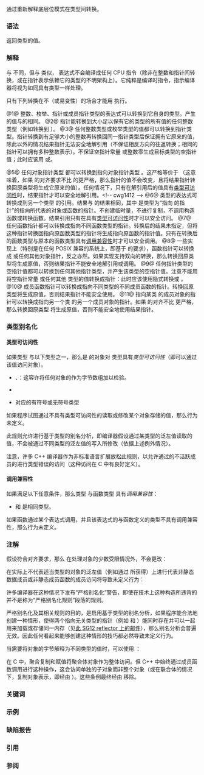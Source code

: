 {{title|reinterpret_cast 转换}}
{{cpp/language/expressions/navbar}}

通过重新解释底层位模式在类型间转换。

===语法===
{{sdsc begin}}
{{sdsc|{{ttb|reinterpret_cast&lt;}} {{spar|目标类型}} {{ttb|&gt;(}} {{spar|表达式}} {{ttb|)}}}}
{{sdsc end}}

返回{{spar sep|目标类型}}类型的值。

===解释===
与 {{c/core|static_cast}} 不同，但与 {{c/core|const_cast}} 类似，{{c/core|reinterpret_cast}} 表达式不会编译成任何 CPU 指令（除非在整数和指针间转换，或在指针表示依赖它的类型的不明架构上）。它纯粹是编译时指令，指示编译器将{{spar sep|表达式}}视为如同具有{{spar sep|目标类型}}类型一样处理。

只有下列转换在不{{rlps|const_cast#移除常量性}}（或易变性）的场合才能用 {{c/core|reinterpret_cast}} 执行。

@1@ 整数、枚举、指针或成员指针类型的表达式可以转换到它自身的类型。产生的值与{{spar sep|表达式}}的相同。
@2@ 指针能转换到大小足以保有它的类型的所有值的任何整数类型（例如转换到 {{lc|std::uintptr_t}}）。
@3@ 任何整数类型或枚举类型的值都可以转换到指针类型。指针转换到有足够大小的整数再转换回同一指针类型后保证拥有它原来的值，除此以外的情况结果指针无法安全地解引用（不保证相反方向的往返转换；相同的指针可以拥有多种整数表示）。不保证空指针常量 {{lc|NULL}} 或整数零生成目标类型的空指针值；此时应该用 {{rlpt|static_cast}} 或{{rlp|implicit conversion|隐式转换}}。

{{rrev|since=c++11|
@4@ 任何 {{lc|std::nullptr_t}} 类型的值，包含 {{c|nullptr}}，都可以转换到任何整数类型，如同它是 {{c|(void*)0}} 一样。但没有值能转换到 {{lc|std::nullptr_t}}，甚至 {{c|nullptr}} 也不行：此时应该用 {{c/core|static_cast}}。
}}
@5@ 任何对象指针类型 {{tt|T1*}} 都可以转换到指向对象指针类型 {{tt|''cv'' T2*}}。这严格等价于 {{box|{{c/core|static_cast&lt;}}''cv''{{c/core| T2*&gt;(static_cast&lt;}}''cv''{{c/core| void*&gt;(}}{{spar|表达式}}{{tt|))}}}}（这意味着，如果 {{tt|T2}} 的对齐要求不比 {{tt|T1}} 的更严格，那么指针的值不会改变，且将结果指针转换回原类型将生成它原来的值）。任何情况下，只有在解引用后的值具有[[#类型可访问性|类型可访问性]]时，结果指针才可以安全地解引用。{{mark unreviewed dr|cwg}}&lt;!-- cwg1412 --&gt;
@6@ {{tt|T1}} 类型的{{rev inl|until=c++11|{{rlp|value category#左值|左值}}}}{{rev inl|since=c++11|{{rlp|value category#泛左值|泛左值}}}}表达式可转换成到另一个类型 {{tt|T2}} 的引用。结果与 {{c|*reinterpret_cast&lt;T2*&gt;(p)}} 的结果相同，其中 {{c|p}} 是类型为“指向 {{tt|T1}} 的指针”的指向{{spar sep|表达式}}所代表的对象或函数的指针。不{{rev inl|since=c++17|实质化或}}创建临时量，不进行复制，不调用构造函数或转换函数。结果引用只有在具有[[#类型可访问性|类型可访问性]]时才可以安全访问。
@7@ 任何函数指针都可以转换成指向不同函数类型的指针。转换后的结果未指定，但将这种指针转换回指向原函数类型的指针将生成指向原函数的指针值。只有在转换后的函数类型与原本的函数类型具有[[#调用兼容性|调用兼容性]]时才可以安全调用。
@8@ 一些实现上（特别是在任何 POSIX 兼容的系统上，即基于 [https://pubs.opengroup.org/onlinepubs/9699919799/functions/dlsym.html {{tt|dlsym}}] 的要求），函数指针可以转换成 {{c/core|void*}} 或任何其他对象指针，反之亦然。如果实现支持双向的转换，那么转换回原类型将生成原值，否则结果指针不能安全地解引用或调用。
@9@ 任何指针类型的空指针值都可以转换到任何其他指针类型，并产生该类型的空指针值。注意不能用 {{c/core|reinterpret_cast}} 将空指针常量 {{c|nullptr}} 或任何其他 {{lc|std::nullptr_t}} 类型的值转换成指针：此时应该使用隐式转换或 {{c/core|static_cast}}。
@10@ 成员函数指针可以转换成指向不同类型的不同成员函数的指针。转换回原类型将生成原值，否则结果指针不能安全使用。
@11@ 指向某类 {{tt|T1}} 的成员对象的指针可以转换成指向另一个类 {{tt|T2}} 的另一个成员对象的指针。如果 {{tt|T2}} 的对齐不比 {{tt|T1}} 更严格，那么转换回原类型 {{tt|T1}} 将生成原值，否则不能安全地使用结果指针。

{{cpp/language/cast return}}

===类型别名化===
====类型可访问性====
如果类型 {{tt|T_ref}} 与以下类型之一{{rlp|implicit conversion#相似类型|相似}}，那么{{rlps|type#动态类型}}是 {{tt|T_obj}} 的对象对 {{tt|T_ref}} 类型{{rev inl|until=c++11|左值}}{{rev inl|since=c++11|泛左值}}具有''类型可访问性''（即可以通过该值访问对象）。
* {{c/core|char}}、{{c/core|unsigned char}}{{rev inl|since=c++17| 或 {{lc|std::byte}}}}：这容许将任何对象的{{rlp|object#对象|对象表示}}作为字节数组加以检验。
* {{tt|T_obj}}
* {{tt|T_obj}} 对应的有符号或无符号类型

如果程序试图通过不具有类型可访问性的{{rev inl|until=c++11|左值}}{{rev inl|since=c++11|泛左值}}读取或修改某个对象存储的值，那么行为未定义。

此规则允许进行基于类型的别名分析，即编译器假设通过某类型的泛左值读取的值，不会被通过不同类型的泛左值的写入所修改（依据上述例外情况）。

注意，许多 C++ 编译器作为非标准语言扩展放松此规则，以允许通过{{rlp|union|联合体}}的不活跃成员的进行类型错误的访问（这种访问在 C 中有良好定义）。

====调用兼容性====
如果满足以下任意条件，那么类型 {{tt|T_call}} 与函数类型 {{tt|T_func}} 具有''调用兼容性''：
* {{tt|T_call}} 和 {{tt|T_func}} 是相同类型。
{{rrev|since=c++17|
* {{tt|T_func*}} 可以通过{{rlps|implicit conversion#函数指针转换}}转换到 {{tt|T_call*}}。
}}

如果函数通过某个表达式调用，并且该表达式的{{rlps|function#函数类型}}与函数定义的类型不具有调用兼容性，那么行为未定义。

===注解===
假设符合对齐要求，那么 {{c/core|reinterpret_cast}} 在处理{{rlp|static_cast#指针可以互相转换|''指针可以互相转换''}}{{sep}}对象的少数受限情况外，不会更改{{rlp|pointer#指针|指针的值}}：
{{source|1=
struct S1 { int a; } s1;
struct S2 { int a; private: int b; } s2; // 非标准布局
union U { int a; double b; } u = {0};
int arr[2];

int* p1 = reinterpret_cast&lt;int*&gt;(&amp;s1); // p1 的值是“指向 s1.a 的指针”
                                       // 因为 s1.a 与 s1 的指针可以互相转换

int* p2 = reinterpret_cast&lt;int*&gt;(&amp;s2); // reinterpret_cast 不会更改 p2 的值，
                                       // 它是“指向 s2 的指针” 

int* p3 = reinterpret_cast&lt;int*&gt;(&amp;u);  // p3 的值是“指向 u.a 的指针”：
                                       // u.a 与 u 的指针可以互相转换

double* p4 = reinterpret_cast&lt;double*&gt;(p3); // p4 的指针是“指向 u.b 的指针”：
                                            // u.a 与 u.b 的指针可以互相转换，
                                            // 因为它们都和 u 指针可以互相转换

int* p5 = reinterpret_cast&lt;int*&gt;(&amp;arr); // reinterpret_cast 不会更改 p5 的值，
                                        // 它是“指向 arr 的指针”
}}

在实际上不代表适当类型的对象的泛左值（例如通过 {{c/core|reinterpret_cast}} 所获得）上进行代表非静态数据成员或非静态成员函数的成员访问将导致未定义行为：

{{source|1=
struct S { int x; };
struct T { int x; int f(); };
struct S1 : S {};    // 标准布局
struct ST : S, T {}; // 非标准布局
 
S s = {};
auto p = reinterpret_cast&lt;T*&gt;(&amp;s); // p 的值是“指向 s 的指针”
auto i = p-&gt;x; // 类成员访问表达式是未定义行为：s 不是 T 对象
p-&gt;x = 1; // 未定义行为
p-&gt;f();   // 未定义行为
 
S1 s1 = {};
auto p1 = reinterpret_cast&lt;S*&gt;(&amp;s1); // p1 的值是“指向 S 的 s1 子对象的指针”
auto i = p1-&gt;x; // OK
p1-&gt;x = 1;      // OK
 
ST st = {};
auto p2 = reinterpret_cast&lt;S*&gt;(&amp;st); // p2 的值是“指向 st 的指针”
auto i = p2-&gt;x; // 未定义行为
p2-&gt;x = 1;      // 未定义行为
}}

许多编译器在这种情况下发布“严格别名化”警告，即使在技术上这种构造所违背的并不是称为“严格别名化规则”段落的规则。

严格别名化及其相关规则的目的，是启用基于类型的别名分析，如果程序能合法地创建一种情形，使得两个指向无关类型的指针（例如 {{c/core|int*}} 和 {{c/core|float*}}）能同时存在并可以一起用来加载或存储同一内存（见[https://web.archive.org/web/20201128194944/http://www.open-std.org/pipermail/ub/2016-February/000565.html 此 SG12 reflector 上的邮件]），那么别名分析会普遍无效。因此任何看起来能够创建这种情形的技巧都必然导致未定义行为。

当需要将对象的字节解释为不同类型的值时，可以使用 {{lc|std::memcpy}} {{rev inl|since=c++20|或 {{ltt std|cpp/numeric/bit_cast}}}}：

{{source|1=
double d = 0.1;
std::int64_t n;
static_assert(sizeof n == sizeof d);
// n = *reinterpret_cast&lt;std::int64_t*&gt;(&amp;d); // 未定义行为
std::memcpy(&amp;n, &amp;d, sizeof d);               // OK
n = std::bit_cast&lt;std::int64_t&gt;(d);          // 同样 OK
}}

{{rrev|since=c++11|
如果实现提供了 {{lc|std::intptr_t}} 和/或 {{lc|std::uintptr_t}}，那么从指向对象类型或 ''cv'' {{c/core|void}} 的指针到这些类型的转换始终有良好的定义。然而对于函数指针并没有这种保证。
}}

在 C 中，聚合复制和赋值将聚合体对象作为整体访问。但 C++ 中始终通过成员函数调用进行这种操作，这会访问单独的子对象而非整个对象（或在联合体的情况下，复制对象表示，即经由 {{c/core|unsigned char}}）。这些条例最终经由 {{cwg|2051}} 移除。

===关键词===
{{ltt|cpp/keyword/reinterpret_cast}}

===示例===
{{example
|演示 {{c/core|reinterpret_cast}} 的一些用法：
|code=
#include &lt;cassert&gt;
#include &lt;cstdint&gt;
#include &lt;iostream&gt;

int f() { return 42; }

int main()
{
    int i = 7;
    
    // 指针到整数并转回
    std::uintptr_t v1 = reinterpret_cast&lt;std::uintptr_t&gt;(&amp;i); // 不能误用 static_cast
    std::cout &lt;&lt; "&amp;i 的值是 " &lt;&lt; std::showbase &lt;&lt; std::hex &lt;&lt; v1 &lt;&lt; '\n';
    int* p1 = reinterpret_cast&lt;int*&gt;(v1);
    assert(p1 == &amp;i);
    
    // 到另一函数指针并转回
    void(*fp1)() = reinterpret_cast&lt;void(*)()&gt;(f);
    // fp1(); 未定义行为
    int(*fp2)() = reinterpret_cast&lt;int(*)()&gt;(fp1);
    std::cout &lt;&lt; std::dec &lt;&lt; fp2() &lt;&lt; '\n'; // 安全
    
    // 通过指针的类型别名化
    char* p2 = reinterpret_cast&lt;char*&gt;(&amp;i);
    std::cout &lt;&lt; (p2[0] == '\x7' ? "本系统是小端的\n"
                                 : "本系统是大端的\n");
    
    // 通过引用的类型别名化
    reinterpret_cast&lt;unsigned int&amp;&gt;(i) = 42;
    std::cout &lt;&lt; i &lt;&lt; '\n';

    [[maybe_unused]] const int &amp;const_iref = i;
    // int &amp;iref = reinterpret_cast&lt;int&amp;&gt;(const_iref); // 编译错误——不能去除 const
    // 必须用 const_cast 代替：int &amp;iref = const_cast&lt;int&amp;&gt;(const_iref);
}
|p=true
|output=
&amp;i 的值是 0x7fff352c3580
42
本系统是小端的
42
}}

===缺陷报告===
{{dr list begin}}
{{dr list item|wg=cwg|dr=195|std=C++98|before=不允许函数指针和对象指针间的转换|after=改为条件性支持}}
{{dr list item|wg=cwg|dr=658|std=C++98|before=未指明（除转换回自身原本类型以外）指针间转换的结果|after=指明被指向类型满足对齐要求时的转换结果}}
{{dr list item|wg=cwg|dr=799|std=C++98|before=不明确 {{c/core|reinterpret_cast}} 能进行哪种恒等转换|after=使之明确}}
{{dr list item|wg=cwg|dr=1268|std=C++11|before={{c/core|reinterpret_cast}} 只能将左值转换到引用类型|after=亡值也可以}}
{{dr list item|wg=cwg|dr=2780|std=C++98|before={{c/core|reinterpret_cast}} 不能将函数左值转换到其他引用类型|after=可以转换}}
{{dr list item|wg=cwg|dr=2939|std=C++17|before={{c/core|reinterpret_cast}} 可将纯右值转换为右值引用类型|after=禁止}}
{{dr list end}}

===引用===
{{ref std c++23}}
{{ref std|section=7.6.1.10|title=Reinterpret cast|id=expr.reinterpret.cast}}
{{ref std end}}
{{ref std c++20}}
{{ref std|section=7.6.1.9|title=Reinterpret cast|id=expr.reinterpret.cast}}
{{ref std end}}
{{ref std c++17}}
{{ref std|section=8.2.10|title=Reinterpret cast|id=expr.reinterpret.cast}}
{{ref std end}}
{{ref std c++14}}
{{ref std|section=5.2.10|title=Reinterpret cast|id=expr.reinterpret.cast}}
{{ref std end}}
{{ref std c++11}}
{{ref std|section=5.2.10|title=Reinterpret cast|id=expr.reinterpret.cast}}
{{ref std end}}
{{ref std c++98}}
{{ref std|section=5.2.10|title=Reinterpret cast|id=expr.reinterpret.cast}}
{{ref std end}}
{{ref std c++03}}
{{ref std|section=5.2.10|title=Reinterpret cast|id=expr.reinterpret.cast}}
{{ref std end}}

===参阅===
{{dsc begin}}
{{dsc inc|cpp/language/dsc const_cast}}
{{dsc inc|cpp/language/dsc static_cast}}
{{dsc inc|cpp/language/dsc dynamic_cast}}
{{dsc inc|cpp/language/dsc explicit_cast}}
{{dsc inc|cpp/language/dsc implicit_cast}}
{{dsc inc|cpp/numeric/dsc bit_cast}}
{{dsc end}}

{{langlinks|de|en|es|fr|it|ja|pt|ru}}